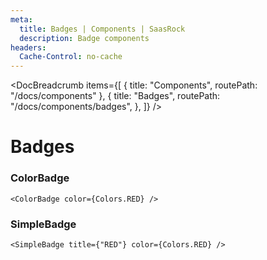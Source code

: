 ```yaml
---
meta:
  title: Badges | Components | SaasRock
  description: Badge components
headers:
  Cache-Control: no-cache
---
```



<DocBreadcrumb
  items={[
    { title: "Components", routePath: "/docs/components" },
    {
      title: "Badges",
      routePath: "/docs/components/badges",
    },
  ]}
/>

# Badges


### ColorBadge

<PreviewColorBadges />

```tsx
<ColorBadge color={Colors.RED} />
```

### SimpleBadge

<PreviewSimpleBadges />

```tsx
<SimpleBadge title={"RED"} color={Colors.RED} />
```
